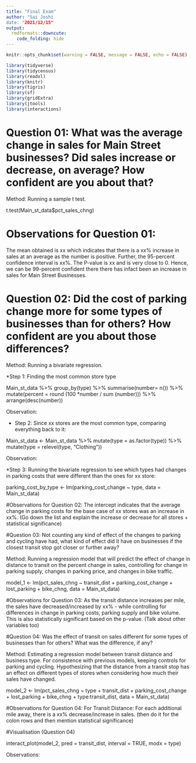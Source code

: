 ```yaml
---
title: "Final Exam"
author: "Sai Joshi
date: "2021/12/15"
output: 
  rmdformats::downcute:
    code_folding: hide
---
```


```r
knitr::opts_chunk$set(warning = FALSE, message = FALSE, echo = FALSE)
```

```r
library(tidyverse)
library(tidycensus)
library(readxl)
library(knitr)
library(tigris)
library(sf)
library(gridExtra)
library(jtools)
library(interactions)
```
# Question 01: What was the average change in sales for Main Street businesses? Did sales increase or decrease, on average? How confident are you about that?

Method: Running a sample t test. 

t.test(Main_st_data$pct_sales_chng)

# Observations for Question 01: 
The mean obtained is xx which indicates that there is a xx% increase in sales at an average as the number is positive. Further, the 95-percent confidence interval is xx%. The P-value is xx and is very close to 0. Hence, we can be 99-percent confident there there has infact been an increase in sales for Main Street Businesses. 

# Question 02: Did the cost of parking change more for some types of businesses than for others? How confident are you about those differences?

Method: Running a bivariate regression. 

*Step 1: Finding the most common store type

Main_st_data %>%
  group_by(type) %>%
  summarise(number= n()) %>%
  mutate(percent = round (100 *number / sum (number))) %>%
  arrange(desc(number))

Observation: 

* Step 2: Since xx stores are the most common type, comparing everything back to it: 

Main_st_data <- Main_st_data %>%
  mutate(type = as.factor(type)) %>%
  mutate(type = relevel(type, "Clothing"))

Observation: 

*Step 3: Running the bivariate regression to see which types had changes in parking costs that were different than the ones for xx store:  

parking_cost_by_type <- lm(parking_cost_change ~ type, data = Main_st_data)

#Observations for Question 02: 
The intercept indicates that the average change in parking costs for the base case of xx stores was an increase in xx%. (Go down the list and explain the increase or decrease for all stores + statistical significance)

#Question 03: Not counting any kind of effect of the changes to parking and cycling have had, what kind of effect did it have on businesses if the closest transit stop got closer or further away?

Method: Running a regression model that will predict the effect of change in distance to transit on the percent change in sales, controlling for change in parking supply, changes in parking price, and changes in bike traffic. 

model_1 <- lm(pct_sales_chng ~ transit_dist + parking_cost_change + lost_parking + bike_chng, data = Main_st_data)

#Observations for Question 03: 
As the transit distance increases per mile, the sales have decreased/increased by xx% - while controlling for differences in change in parking costs, parking supply and bike volume. This is also statistically significant based on the p-value. (Talk about other variables too)

#Question 04: Was the effect of transit on sales different for some types of businesses than for others? What was the difference, if any?

Method: Estimating a regression model between transit distance and business type. For consistence with previous models, keeping controls for parking and cycling. Hypothesizing that the distance from a transit stop has an effect on different types of stores when considering how much their sales have changed. 

model_2 <- lm(pct_sales_chng ~ type + transit_dist + parking_cost_change + lost_parking + bike_chng + type:transit_dist, data = Main_st_data)

#Observations for Question 04: 
For Transit Distance: For each additional mile away, there is a xx% decrease/increase in sales. (then do it for the colon rows and then mention statistical significance)

#Visualisation (Question 04)

interact_plot(model_2, pred = transit_dist, interval = TRUE, modx = type)

Observations: 